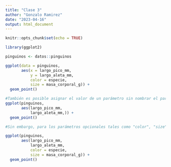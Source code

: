 ```yaml
---
title: "Clase 3"
author: "Gonzalo Ramirez"
date: "2023-04-16"
output: html_document
---
```


```r
knitr::opts_chunk$set(echo = TRUE)

library(ggplot2)

pinguinos <- datos::pinguinos
```


```r
ggplot(data = pinguinos, 
       aes(x = largo_pico_mm, 
           y = largo_aleta_mm,
           color = especie,
           size = masa_corporal_g)) +
  geom_point()
```
```r
#También es posible asignar el valor de un parámetro sin nombrar el parámentro:
ggplot(pinguinos, 
       aes(largo_pico_mm, 
           largo_aleta_mm,)) +
  geom_point()

#Sin embargo, para los parámetros opcionales tales como "color", "size" si es necesario nombrar el parámetro.

ggplot(pinguinos, 
       aes(largo_pico_mm, 
           largo_aleta_mm,
           color = especie,
           size = masa_corporal_g)) +
  geom_point()
```


